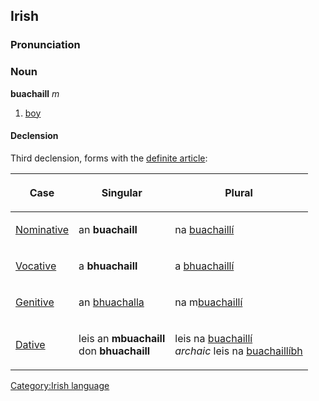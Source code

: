 ==Irish==
===Pronunciation===
{{IPA|[&#712;bu&#601;x&#601;&#654;]}}

===Noun===
'''buachaill''' ''m''
#[[boy]]

====Declension====
Third declension, forms with the [[definite article]]:
{|border="1" cellpadding="2"
!Case
!Singular
!Plural
|-
| [[Nominative]]
| an '''buachaill'''
| na [[buachaillí]]
|-
| [[Vocative]]
| a '''bhuachaill'''
| a [[buachaillí|bhuachaillí]]
|-
| [[Genitive]]
| an [[buachalla|bhuachalla]]
| na m[[buachaillí]]
|-
| [[Dative]]
| leis an '''mbuachaill'''<br>don '''bhuachaill'''
| leis na [[buachaillí]]<br>''archaic'' leis na [[buachaillíbh]]
|}

[[Category:Irish language]]